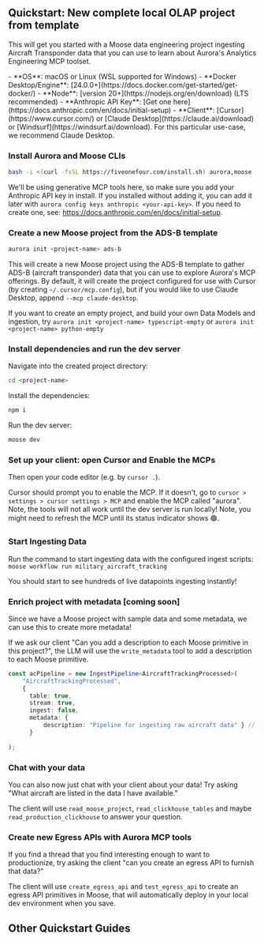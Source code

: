 
## Quickstart: New complete local OLAP project from template

This will get you started with a Moose data engineering project ingesting Aircraft Transponder data that you can use to learn about Aurora's Analytics Engineering MCP toolset.

<Callout type="info" title="Prerequisites">
- **OS**: macOS or Linux (WSL supported for Windows)
- **Docker Desktop/Engine**: [24.0.0+](https://docs.docker.com/get-started/get-docker/)
- **Node**: [version 20+](https://nodejs.org/en/download) (LTS recommended)
- **Anthropic API Key**: [Get one here](https://docs.anthropic.com/en/docs/initial-setup)
- **Client**: [Cursor](https://www.cursor.com/) or [Claude Desktop](https://claude.ai/download) or [Windsurf](https://windsurf.ai/download). For this particular use-case, we recommend Claude Desktop.
</Callout>

<Steps>

### Install Aurora and Moose CLIs

```bash filename="Terminal" copy
bash -i <(curl -fsSL https://fiveonefour.com/install.sh) aurora,moose
```

We'll be using generative MCP tools here, so make sure you add your Anthropic API key in install. If you installed without adding it, you can add it later with `aurora config keys anthropic <your-api-key>`.  If you need to create one, see: https://docs.anthropic.com/en/docs/initial-setup.


### Create a new Moose project from the ADS-B template

```bash filename="Terminal" copy
aurora init <project-name> ads-b
```

This will create a new Moose project using the ADS-B template to gather ADS-B (aircraft transponder) data that you can use to explore Aurora's MCP offerings. By default, it will create the project configured for use with Cursor (by creating `~/.cursor/mcp.config`), but if you would like to use Claude Desktop, append `--mcp claude-desktop`.

If you want to create an empty project, and build your own Data Models and ingestion, try `aurora init <project-name> typescript-empty` or `aurora init <project-name> python-empty`

### Install dependencies and run the dev server

Navigate into the created project directory: 

```bash filename="Terminal" copy
cd <project-name>
```

Install the dependencies: 

```bash filename="Terminal" copy
npm i
```

Run the dev server:

```bash filename="Terminal" copy
moose dev
```

### Set up your client: open Cursor and Enable the MCPs

Then open your code editor (e.g. by `cursor .`).

Cursor should prompt you to enable the MCP. If it doesn't, go to `cursor > settings > cursor settings > MCP` and enable the MCP called "aurora". Note, the tools will not all work until the dev server is run locally! Note, you might need to refresh the MCP until its status indicator shows 🟢.

<ZoomImg light="/cursor-mcp-settings.png" dark="/cursor-mcp-settings.png" alt="Claude search and tools, MCP running" />


### Start Ingesting Data

Run the command to start ingesting data with the configured ingest scripts: `moose workflow run military_aircraft_tracking`

You should start to see hundreds of live datapoints ingesting instantly!

### Enrich project with metadata [coming soon]

Since we have a Moose project with sample data and some metadata, we can use this to create more metadata! 

If we ask our client "Can you add a description to each Moose primitive in this project?", the LLM will use the `write_metadata` tool to add a description to each Moose primitive.

```TypeScript filename="my_project_name/index.ts"
const acPipeline = new IngestPipeline<AircraftTrackingProcessed>(
    "AircraftTrackingProcessed",
    {
      table: true,
      stream: true,
      ingest: false,
      metadata: {
          description: "Pipeline for ingesting raw aircraft data" } // new description field!
      }
    
);
```

### Chat with your data

You can also now just chat with your client about your data! Try asking "What aircraft are listed in the data I have available."

The client will use `read_moose_project`, `read_clickhouse_tables` and maybe `read_production_clickhouse` to answer your question.

### Create new Egress APIs with Aurora MCP tools

If you find a thread that you find interesting enough to want to productionize, try asking the client "can you create an egress API to furnish that data?"

The client will use `create_egress_api` and `test_egress_api` to create an egress API primitives in Moose, that will automatically deploy in your local dev environment when you save.

</Steps>

## Other Quickstart Guides
<FeatureGrid>
  <FeatureCard
    href="/aurora/quickstart/clickhouse-chat#quickstart-ad-hoc-analytics-with-clickhouse-playground-or-your-own-clickhouse-database"
    Icon={Icons.models}
    title="Chat with Clickhouse"
    description="
    Connect your LLM client to a Clickhouse database and chat with your data. 
    "
  />
  
  <FeatureCard
    href="/aurora/quickstart/clickhouse-proj#quickstart-analytics-engineering-project-from-clickhouse-playground-or-your-own-clickhouse-database"
    Icon={Icons.ingestion}
    title="Build analytics project from Clickhouse"
    description="
    Mirror of your production Clickhouse OLAP stack locally—new data/analytics engineering created in chat with Aurora MCP.
    "
  />

</FeatureGrid> 
